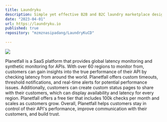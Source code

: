 ```yaml
---
title: Laundryku
description: Simple yet effective B2B and B2C laundry marketplace designed to meet user's needs by providing laundry marketplace for the user's to find and explore.
date: "2023-04-01"
url: https://laundryku.io
published: true
repository: "mzmznasipadang/LaundryKuCD"
  
---
```



[![](/planetfall.png)](https://planetfall.io)

Planetfall is a SaaS platform that provides global latency monitoring and synthetic monitoring for APIs. With over 60 regions to monitor from, customers can gain insights into the true performance of their API by checking latency from around the world. 
Planetfall offers custom timeouts, threshold notifications, and real-time alerts for potential performance issues. Additionally, customers can create custom status pages to share with their customers, which can display availability and latency for every region. Planetfall offers a free tier that includes 100k checks per month and scales as customers grow. Overall, Planetfall helps customers stay in control of their API's performance, improve communication with their customers, and build trust.

